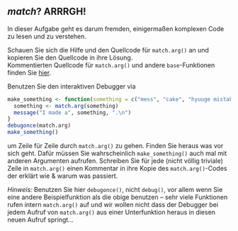 ## *match*? ARRRGH!

In dieser Aufgabe geht es darum fremden, einigermaßen komplexen Code zu lesen und zu verstehen.

Schauen Sie sich die Hilfe und den Quellcode für `match.arg()` an und kopieren Sie den Quellcode in ihre Lösung.  
Kommentierten Quellcode für `match.arg()` und andere `base`-Funktionen finden Sie [hier](https://github.com/wch/r-source/blob/ce1ceeddd6ff6a22a76d68a83fc15a50e220e204/src/library/base/R/match.R#L41).

Benutzen Sie den interaktiven Debugger via
```r
make_something <- function(something = c("mess", "cake", "hyuuge mistake")) {
  something <- match.arg(something)
  message("I made a", something, ".\n")
}
debugonce(match.arg)
make_something()
```
um Zeile für Zeile durch `match.arg()` zu gehen. Finden Sie heraus was vor sich geht. Dafür müssen Sie wahrscheinlich `make_something()` auch mal mit anderen Argumenten aufrufen. Schreiben Sie für jede (nicht völlig triviale)  Zeile in `match.arg()` einen Kommentar in ihre Kopie des `match.arg()`-Codes der erklärt wie & warum was passiert.

*Hinweis:* Benutzen Sie hier `debugonce()`, nicht `debug()`, vor allem wenn Sie eine andere Beispielfunktion als die obige benutzen -- sehr viele Funktionen rufen intern `match.arg()` auf und wir wollen nicht dass der Debugger bei jedem Aufruf von `match.arg()` aus einer Unterfunktion heraus in diesen neuen Aufruf springt...  
